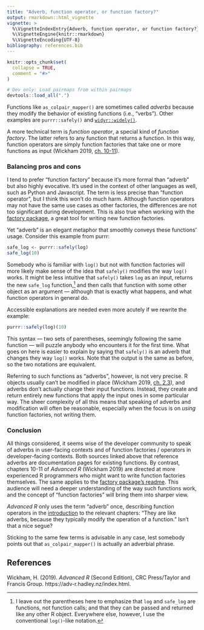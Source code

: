 ```yaml
---
title: "Adverb, function operator, or function factory?"
output: rmarkdown::html_vignette
vignette: >
  %\VignetteIndexEntry{Adverb, function operator, or function factory?}
  %\VignetteEngine{knitr::rmarkdown}
  %\VignetteEncoding{UTF-8}
bibliography: references.bib
---
```


```r
knitr::opts_chunk$set(
  collapse = TRUE,
  comment = "#>"
)
```

```r
# Dev only: Load pairmaps from within pairmaps
devtools::load_all(".")
```

Functions like `as_colpair_mapper()` are sometimes called *adverbs* because they modify the behavior of existing functions (i.e., "verbs"). Other examples are `purrr::safely()` and [`widyr::widely()`](https://juliasilge.github.io/widyr/reference/widely.html).

A more technical term is *function operator*, a special kind of *function factory*. The latter refers to any function that returns a function. In this way, function operators are simply function factories that take one or more functions as input (Wickham 2019, [ch. 10-11](https://adv-r.hadley.nz/function-factories.html)).

### Balancing pros and cons

I tend to prefer "function factory" because it's more formal than "adverb" but also highly evocative. It's used in the context of other languages as well, such as Python and Javascript. The term is less precise than "function operator", but I think this won't do much harm. Although function operators may not have the same use cases as other factories, the differences are not too significant during development. This is also true when working with the [factory package](https://github.com/jonthegeek/factory), a great tool for writing new function factories.

Yet "adverb" is an elegant metaphor that smoothly conveys these functions' usage. Consider this example from purrr:

```r
safe_log <- purrr::safely(log)
safe_log(10)
```

Somebody who is familiar with `log()` but not with function factories will more likely make sense of the idea that `safely()` modifies the way `log()` works. It might be less intuitive that `safely()` takes `log` as an input, returns the new `safe_log` function,[^1] and then calls that function with some other object as an argument --- although that is exactly what happens, and what function operators in general do.

[^1]: I leave out the parentheses here to emphasize that `log` and `safe_log` are functions, not function calls; and that they can be passed and returned like any other R object. Everywhere else, however, I use the conventional `log()`-like notation.

Accessible explanations are needed even more acutely if we rewrite the example:

```r
purrr::safely(log)(10)
```

This syntax --- two sets of parentheses, seemingly following the same function --- will puzzle anybody who encounters it for the first time. What goes on here is easier to explain by saying that `safely()` is an adverb that changes they way `log()` works. Note that the output is the same as before, so the two notations are equivalent.

Referring to such functions as "adverbs", however, is not very precise. R objects usually can't be modified in place (Wickham 2019, [ch. 2.3](https://adv-r.hadley.nz/names-values.html#copy-on-modify)), and adverbs don't actually change their input functions. Instead, they create and return entirely new functions that apply the input ones in some particular way. The sheer complexity of all this means that speaking of adverbs and modification will often be reasonable, especially when the focus is on *using* function factories, not writing them.

### Conclusion

All things considered, it seems wise of the developer community to speak of adverbs in user-facing contexts and of function factories / operators in developer-facing contexts. Both sources linked above that reference adverbs are documentation pages for existing functions. By contrast, chapters 10-11 of *Advanced R* (Wickham 2019) are directed at more experienced R programmers who might want to write function factories themselves. The same applies to the [factory package's readme](https://github.com/jonthegeek/factory). This audience will need a deeper understanding of the way such functions work, and the concept of "function factories" will bring them into sharper view.

*Advanced R* only uses the term "adverb" once, describing function operators in the [introduction](https://adv-r.hadley.nz/fp.html) to the relevant chapters: "They are like adverbs, because they typically modify the operation of a function." Isn't that a nice segue?

Sticking to the same few terms is advisable in any case, lest somebody points out that `as_colpair_mapper()` is actually an adverbial phrase.

## References

Wickham, H. (2019). *Advanced R* (Second Edition), CRC Press/Taylor and Francis Group. https://adv-r.hadley.nz/index.html.
